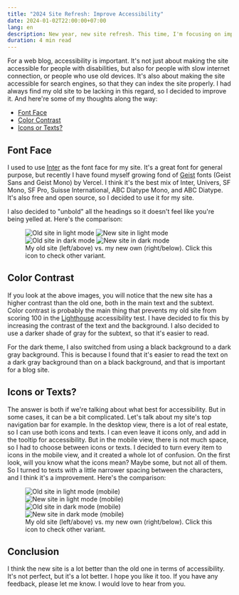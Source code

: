 ```yaml
---
title: "2024 Site Refresh: Improve Accessibility"
date: 2024-01-02T22:00:00+07:00
lang: en
description: New year, new site refresh. This time, I'm focusing on improving accessibility.
duration: 4 min read
---
```


For a web blog, accessibility is important. It's not just about making the site accessible for people with disabilities, but also for people with slow internet connection, or people who use old devices. It's also about making the site accessible for search engines, so that they can index the site properly. I had always find my old site to be lacking in this regard, so I decided to improve it. And here're some of my thoughts along the way:

- [Font Face](#font-face)
- [Color Contrast](#color-contrast)
- [Icons or Texts?](#icons-or-texts)

## Font Face

I used to use [Inter](https://rsms.me/inter/) as the font face for my site. It's a great font for general purpose, but recently I have found myself growing fond of [Geist](https://vercel.com/font) fonts (Geist Sans and Geist Mono) by Vercel. I think it's the best mix of Inter, Univers, SF Mono, SF Pro, Suisse International, ABC Diatype Mono, and ABC Diatype. It's also free and open source, so I decided to use it for my site.

I also decided to "unbold" all the headings so it doesn't feel like you're being yelled at. Here's the comparison:

<figure class="pt-5">
  <div class="lg:scale-120 md:scale-110 grid ~ cols-1 md:cols-2 gap-1">
    <Image src={oldSiteLight} alt="Old site in light mode" class="rounded shadow img-light important-m0" />
    <Image src={newSiteLight} alt="New site in light mode" class="rounded shadow img-light important-m0" />
    <Image src={oldSiteDark} alt="Old site in dark mode" class="rounded shadow img-dark important-m0" />
    <Image src={newSiteDark} alt="New site in dark mode" class="rounded shadow img-dark important-m0" />
  </div>
  <figcaption class="important-mt8 text-center">
    My old site (left/above) vs. my new own (right/below). Click this <ThemeToggle client:only="vue" /> icon to check other variant.
  </figcaption>
</figure>

## Color Contrast

If you look at the above images, you will notice that the new site has a higher contrast than the old one, both in the main text and the subtext. Color contrast is probably the main thing that prevents my old site from scoring 100 in the [Lighthouse](https://developers.google.com/web/tools/lighthouse) accessibility test. I have decided to fix this by increasing the contrast of the text and the background. I also decided to use a darker shade of gray for the subtext, so that it's easier to read.

For the dark theme, I also switched from using a black background to a dark gray background. This is because I found that it's easier to read the text on a dark gray background than on a black background, and that is important for a blog site.

## Icons or Texts?

The answer is both if we're talking about what best for accessibility. But in some cases, it can be a bit complicated. Let's talk about my site's top navigation bar for example. In the desktop view, there is a lot of real estate, so I can use both icons and texts. I can even leave it icons only, and add in the tooltip for accessibility. But in the mobile view, there is not much space, so I had to choose between icons or texts. I decided to turn every item to icons in the mobile view, and it created a whole lot of confusion. On the first look, will you know what the icons mean? Maybe some, but not all of them. So I turned to texts with a little narrower spacing between the characters, and I think it's a improvement. Here's the comparison:

<figure class="pt-5">
  <div class="lg:scale-120 md:scale-110 grid ~ cols-1 md:cols-2 gap-1">
    <Image src={mobileOldLight} alt="Old site in light mode (mobile)" class="rounded shadow img-light important-m0" />
    <Image src={mobileNewLight} alt="New site in light mode (mobile)" class="rounded shadow img-light important-m0" />
    <Image src={mobileOldDark} alt="Old site in dark mode (mobile)" class="rounded shadow img-dark important-m0" />
    <Image src={mobileNewDark} alt="New site in dark mode (mobile)" class="rounded shadow img-dark important-m0" />
  </div>
  <figcaption class="important-mt8 text-center">
    My old site (left/above) vs. my new own (right/below). Click this <ThemeToggle client:only="vue" /> icon to check other variant.
  </figcaption>
</figure>

## Conclusion

I think the new site is a lot better than the old one in terms of accessibility. It's not perfect, but it's a lot better. I hope you like it too. If you have any feedback, please let me know. I would love to hear from you.
